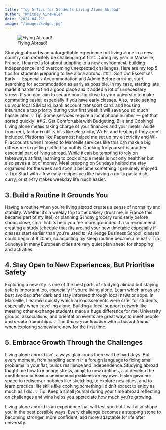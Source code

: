 ```yaml
---
title: "Top 5 Tips for Students Living Alone Abroad"
author: "Whitney Airewele"
date: "2024-04-28"
image: "/images/kedge.jpg"
---
```

![Flying Abroad!](/images/travel.jpg)

Studying abroad is an unforgettable experience but living alone in a new country can definitely be challenging at first. During my year in Marseille, France, I learned a lot about adapting to a new environment, building independence, and overcoming unexpected challenges.
Here are my top 5 tips for students preparing to live alone abroad:
## 1. Sort Out Essentials Early — Especially Accommodation and Admin
Before arriving, start searching for accommodation as early as possible.
 In my case, starting late made it harder to find a good place  and it added a lot of unnecessary stress. If you can, aim to secure housing close to your university to make commuting easier, especially if you have early classes.
 Also, make setting up your local SIM card, bank account, transport card, and housing insurance a top priority during your first week it will save you so much hassle later.
💡 Tip: Some services require a local phone number — get that sorted quickly!
## 2. Get Comfortable with Budgeting, Bills  and Cooking!
Living alone means taking charge of your finances  and your meals.
 Aside from rent, factor in utility bills like electricity, Wi-Fi, and heating if they aren’t included.
 Platforms like Papernest helped me set up my electricity and Wi-Fi accounts when I moved to Marseille services like this can make a big difference in getting settled smoothly.
Cooking for yourself is another essential part of living abroad.
While it can be tempting to rely on takeaways at first, learning to cook simple meals is not only healthier but also saves a lot of money.
Meal prepping on Sundays helped me stay organised for the week and soon it became something I genuinely enjoyed.
💡 Tip: Start with a few easy recipes you like  having a go-to pasta dish, curry, or stir-fry makes weekday life much easier.

## 3. Build a Routine  It Grounds You
Having a routine when you’re living abroad creates a sense of normality and stability.  Whether it’s a weekly trip to the bakery (trust me, in France this became part of my life!) or planning Sunday grocery runs early before shops close, small habits help you feel more grounded.
I also recommend creating a study schedule that fits around your new timetable especially if classes start earlier than you’re used to.
 At Kedge Business School, classes could begin at 8:30am, so adjusting my sleep routine became a must!
💡 Tip: Sundays in many European cities are very quiet  plan ahead for shopping and activities.

## 4. Stay Open to New Experiences, But Prioritise Safety
Exploring a new city is one of the best parts of studying abroad  but staying safe is important too, especially if you're living alone.
 Learn which areas are best avoided after dark and stay informed through local news or apps.
 In Marseille, I learned quickly which arrondissements were safer for students, especially when travelling alone.
Building a local support network like meeting other exchange students made a huge difference for me.
 University groups, associations, and orientation events are great ways to meet people and create friendships.
💡 Tip: Share your location with a trusted friend when exploring somewhere new for the first time.

## 5. Embrace Growth Through the Challenges
Living alone abroad isn’t always glamorous there will be hard days.
 But every moment, from handling admin in a foreign language to fixing small problems in your flat, builds resilience and independence.
Studying abroad taught me how to manage stress, adapt to new routines, and develop the confidence to handle unexpected problems on my own.
 It also gave me space to rediscover hobbies like sketching, to explore new cities, and to learn practical life skills like cooking something I didn't expect to enjoy as much as I did.
💡 Tip: Keep a small journal during your time abroad reflecting on challenges and wins helps you appreciate how much you’re growing.

Living alone abroad is an experience that will test you  but it will also shape you in the best possible ways.
 Every challenge becomes a stepping stone to becoming stronger, more confident, and more adaptable for life after university.


